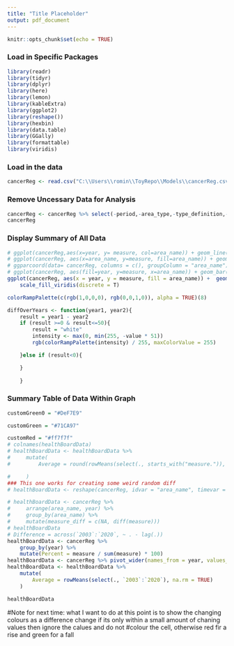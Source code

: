 ```yaml
--- 
title: "Title Placeholder"
output: pdf_document
---
```


```r
knitr::opts_chunk$set(echo = TRUE)
```

### Load in Specific Packages
```r
library(readr)
library(tidyr)
library(dplyr)
library(here)
library(lemon)
library(kableExtra)
library(ggplot2)
library(reshape())
library(hexbin)
library(data.table)
library(GGally)
library(formattable)
library(viridis)
```

### Load in the data 
```r
cancerReg <- read.csv("C:\\Users\\romin\\ToyRepo\\Models\\cancerReg.csv") 
```


### Remove Uncessary Data for Analysis
```r
cancerReg <- cancerReg %>% select(-period,-area_type,-type_definition,-indicator, -upper_confidence_interval, -lower_confidence_interval, -numerator)
cancerReg
```


### Display Summary of All Data
```r

# ggplot(cancerReg,aes(x=year, y= measure, col=area_name)) + geom_line() + geom_point()
# ggplot(cancerReg, aes(x=area_name, y=measure, fill=area_name)) + geom_violin()
# ggparcoord(data= cancerReg, columns = c(), groupColumn = "area_name")
# ggplot(cancerReg, aes(fill=year, y=measure, x=area_name)) + geom_bar(position = "stack", stat = "identity")
ggplot(cancerReg, aes(x = year, y = measure, fill = area_name)) +  geom_area(alpha=0.6 , size=.5, colour="white") +
    scale_fill_viridis(discrete = T) 
``` 

```r
colorRampPalette(c(rgb(1,0,0,0), rgb(0,0,1,0)), alpha = TRUE)(8)

diffOverYears <- function(year1, year2){
    result = year1 - year2
    if (result >=0 & result<=50){
        result = "white"
        intensity <- max(0, min(255, -value * 51))
        rgb(colorRampPalette(intensity) / 255, maxColorValue = 255)

    }else if (result<0){

    }
        
    }
```


### Summary Table of Data Within Graph 
```r
customGreen0 = "#DeF7E9"

customGreen = "#71CA97"

customRed = "#ff7f7f"
# colnames(healthBoardData)
# healthBoardData <- healthBoardData %>%
#     mutate(
#         Average = round(rowMeans(select(., starts_with("measure.")), na.rm = TRUE), 2),

#     )
### This one works for creating some weird random diff
# healthBoardData <- reshape(cancerReg, idvar = "area_name", timevar = "year", v.names = "measure", direction = "wide")

# healthBoardData <- cancerReg %>%
#     arrange(area_name, year) %>%
#     group_by(area_name) %>%
#     mutate(measure_diff = c(NA, diff(measure)))
# healthBoardData
# Difference = across(`2003`:`2020`, ~ . - lag(.))
healthBoardData <- cancerReg %>%
    group_by(year) %>%
    mutate(Percent = measure / sum(measure) * 100)
healthBoardData <- cancerReg %>% pivot_wider(names_from = year, values_from = measure)
healthBoardData <- healthBoardData %>%
    mutate(
        Average = rowMeans(select(., `2003`:`2020`), na.rm = TRUE)
    )

healthBoardData
``` 
#Note for next time: what I want to do at this point is to show the changing colours as a difference change if its only within a small amount of chaning values then ignore the calues and do not 
#colour the cell, otherwise red fir a rise and green for a fall 